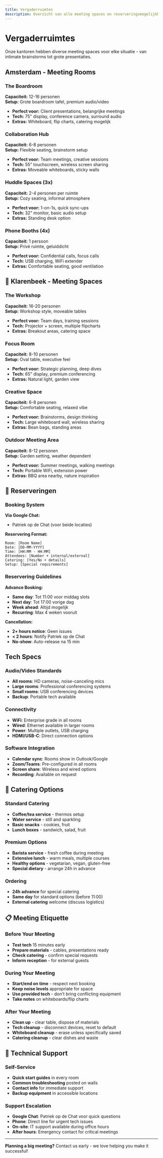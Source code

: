 ```yaml
---
title: Vergaderruimtes
description: Overzicht van alle meeting spaces en reserveringsmogelijkheden
---
```



# Vergaderruimtes

Onze kantoren hebben diverse meeting spaces voor elke situatie - van intimate brainstorms tot grote presentaties.

## Amsterdam - Meeting Rooms <Building className="heading-icon" size={20} />

### The Boardroom

**Capaciteit:** 12-16 personen  
**Setup:** Grote boardroom tafel, premium audio/video

- **Perfect voor:** Client presentations, belangrijke meetings
- **Tech:** 75" display, conference camera, surround audio
- **Extras:** Whiteboard, flip charts, catering mogelijk

### Collaboration Hub

**Capaciteit:** 6-8 personen  
**Setup:** Flexible seating, brainstorm setup

- **Perfect voor:** Team meetings, creative sessions
- **Tech:** 55" touchscreen, wireless screen sharing
- **Extras:** Moveable whiteboards, sticky walls

### Huddle Spaces (3x)

**Capaciteit:** 2-4 personen per ruimte  
**Setup:** Cozy seating, informal atmosphere

- **Perfect voor:** 1-on-1s, quick sync-ups
- **Tech:** 32" monitor, basic audio setup
- **Extras:** Standing desk option

### Phone Booths (4x)

**Capaciteit:** 1 persoon  
**Setup:** Privé ruimte, geluiddicht

- **Perfect voor:** Confidential calls, focus calls
- **Tech:** USB charging, WiFi extender
- **Extras:** Comfortable seating, good ventilation

## 🌲 Klarenbeek - Meeting Spaces

### The Workshop

**Capaciteit:** 16-20 personen  
**Setup:** Workshop style, moveable tables

- **Perfect voor:** Team days, training sessions
- **Tech:** Projector + screen, multiple flipcharts
- **Extras:** Breakout areas, catering space

### Focus Room

**Capaciteit:** 8-10 personen  
**Setup:** Oval table, executive feel

- **Perfect voor:** Strategic planning, deep dives
- **Tech:** 65" display, premium conferencing
- **Extras:** Natural light, garden view

### Creative Space

**Capaciteit:** 6-8 personen  
**Setup:** Comfortable seating, relaxed vibe

- **Perfect voor:** Brainstorms, design thinking
- **Tech:** Large whiteboard wall, wireless sharing
- **Extras:** Bean bags, standing areas

### Outdoor Meeting Area

**Capaciteit:** 8-12 personen  
**Setup:** Garden setting, weather dependent

- **Perfect voor:** Summer meetings, walking meetings
- **Tech:** Portable WiFi, extension power
- **Extras:** BBQ area nearby, nature inspiration

## 📅 Reserveringen

### Booking System

**Via Google Chat:**

- Patriek op de Chat (voor beide locaties)

**Reservering Format:**

```
Room: [Room Name]
Date: [DD-MM-YYYY]
Time: [HH:MM - HH:MM]
Attendees: [Number + internal/external]
Catering: [Yes/No + details]
Setup: [Special requirements]
```

### Reservering Guidelines

**Advance Booking:**

- **Same day**: Tot 11:00 voor middag slots
- **Next day**: Tot 17:00 vorige dag
- **Week ahead**: Altijd mogelijk
- **Recurring**: Max 4 weken vooruit

**Cancellation:**

- **2+ hours notice**: Geen issues
- **< 2 hours**: Notify Patriek op de Chat
- **No-show**: Auto-release na 15 min

## Tech Specs <Wrench className="heading-icon" size={20} />

### Audio/Video Standards

- **All rooms**: HD cameras, noise-canceling mics
- **Large rooms**: Professional conferencing systems
- **Small rooms**: USB conferencing devices
- **Backup**: Portable tech available

### Connectivity

- **WiFi**: Enterprise grade in all rooms
- **Wired**: Ethernet available in larger rooms
- **Power**: Multiple outlets, USB charging
- **HDMI/USB-C**: Direct connection options

### Software Integration

- **Calendar sync**: Rooms show in Outlook/Google
- **Zoom/Teams**: Pre-configured in all rooms
- **Screen share**: Wireless and wired options
- **Recording**: Available on request

## 🍕 Catering Options

### Standard Catering

- **Coffee/tea service** - thermos setup
- **Water service** - still and sparkling
- **Basic snacks** - cookies, fruit
- **Lunch boxes** - sandwich, salad, fruit

### Premium Options

- **Barista service** - fresh coffee during meeting
- **Extensive lunch** - warm meals, multiple courses
- **Healthy options** - vegetarian, vegan, gluten-free
- **Special dietary** - arrange 24h in advance

### Ordering

- **24h advance** for special catering
- **Same day** for standard options (before 11:00)
- **External catering** welcome (discuss logistics)

## 📋 Meeting Etiquette

### Before Your Meeting

- **Test tech** 15 minutes early
- **Prepare materials** - cables, presentations ready
- **Check catering** - confirm special requests
- **Inform reception** - for external guests

### During Your Meeting

- **Start/end on time** - respect next booking
- **Keep noise levels** appropriate for space
- **Use provided tech** - don't bring conflicting equipment
- **Take notes** on whiteboards/flip charts

### After Your Meeting

- **Clean up** - clear table, dispose of materials
- **Tech cleanup** - disconnect devices, reset to default
- **Whiteboard cleanup** - erase unless specifically saved
- **Catering cleanup** - clear dishes and waste

## 🔧 Technical Support

### Self-Service

- **Quick start guides** in every room
- **Common troubleshooting** posted on walls
- **Contact info** for immediate support
- **Backup equipment** in accessible locations

### Support Escalation

- **Google Chat**: Patriek op de Chat voor quick questions
- **Phone**: Direct line for urgent tech issues
- **On-site**: IT support available during office hours
- **After hours**: Emergency contact for critical meetings

---

**Planning a big meeting?** Contact us early - we love helping you make it successful!
